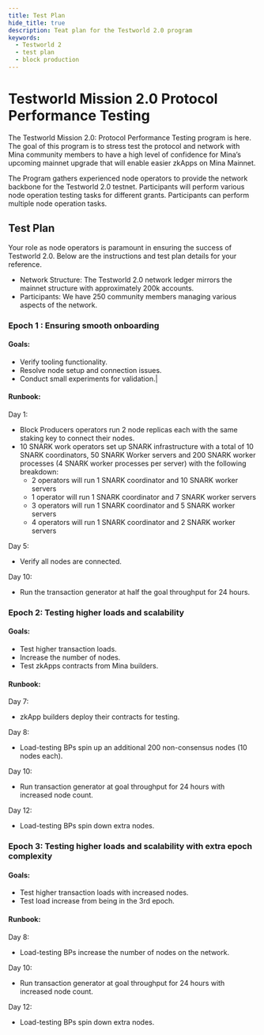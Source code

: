 ```yaml
---
title: Test Plan
hide_title: true
description: Teat plan for the Testworld 2.0 program
keywords:
  - Testworld 2
  - test plan
  - block production
---
```


# Testworld Mission 2.0 Protocol Performance Testing
The Testworld Mission 2.0: Protocol Performance Testing program is here. The goal of this program is to stress test the protocol and network with Mina community members to have a high level of confidence for Mina’s upcoming mainnet upgrade that will enable easier zkApps on Mina Mainnet.

The Program gathers experienced node operators to provide the network backbone for the Testworld 2.0 testnet. Participants will perform various node operation testing tasks for different grants. Participants can perform multiple node operation tasks.

## Test Plan

Your role as node operators is paramount in ensuring the success of Testworld 2.0. Below are the instructions and test plan details for your reference.

- Network Structure: The Testworld 2.0 network ledger mirrors the mainnet structure with approximately 200k accounts.
- Participants: We have 250 community members managing various aspects of the network.


### Epoch 1 : Ensuring smooth onboarding

#### Goals:
- Verify tooling functionality.
- Resolve node setup and connection issues.
- Conduct small experiments for validation.| 

#### Runbook:

Day 1:
- Block Producers operators run 2 node replicas each with the same staking key to connect their nodes.
- 10 SNARK work operators set up SNARK infrastructure with a total of 10 SNARK coordinators, 50 SNARK Worker servers and 200 SNARK worker processes (4 SNARK worker processes per server) with the following breakdown:
  - 2 operators will run 1 SNARK coordinator and 10 SNARK worker servers
  - 1 operator will run 1 SNARK coordinator and 7 SNARK worker servers
  - 3 operators will run 1 SNARK coordinator and 5 SNARK worker servers
  - 4 operators will run 1 SNARK coordinator and 2 SNARK worker servers

Day 5:
- Verify all nodes are connected.

Day 10:
- Run the transaction generator at half the goal throughput for 24 hours.

### Epoch 2: Testing higher loads and scalability

#### Goals:
- Test higher transaction loads.
- Increase the number of nodes.
- Test zkApps contracts from Mina builders.

#### Runbook:

Day 7:
- zkApp builders deploy their contracts for testing.

Day 8:
- Load-testing BPs spin up an additional 200 non-consensus nodes (10 nodes each).

Day 10:
- Run transaction generator at goal throughput for 24 hours with increased node count.

Day 12:
- Load-testing BPs spin down extra nodes.


### Epoch 3: Testing higher loads and scalability with extra epoch complexity

#### Goals:
- Test higher transaction loads with increased nodes.
- Test load increase from being in the 3rd epoch.

#### Runbook:

Day 8:
- Load-testing BPs increase the number of nodes on the network.

Day 10:
- Run transaction generator at goal throughput for 24 hours with increased node count.

Day 12:
- Load-testing BPs spin down extra nodes.
